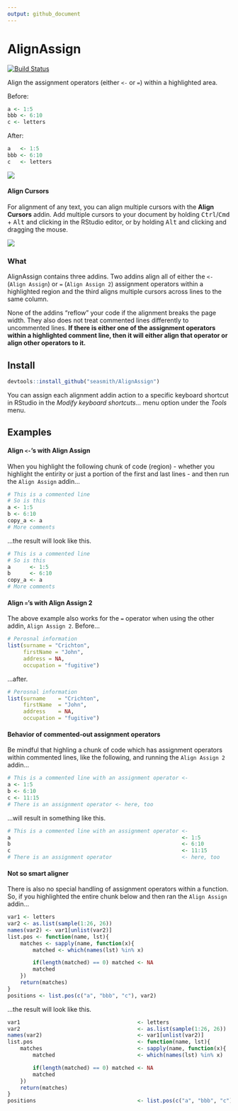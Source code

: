```yaml
---
output: github_document
---
```


# AlignAssign

[![Build Status](https://travis-ci.org/seasmith/AlignAssign.svg?branch=master)](https://travis-ci.org/seasmith/AlignAssign)

Align the assignment operators (either `<-` or `=`) within a highlighted area.

Before:
```r
a <- 1:5
bbb <- 6:10
c <- letters
```

After:
```r
a   <- 1:5
bbb <- 6:10
c   <- letters
```

![](inst/media/demo2.gif)

#### Align Cursors

For alignment of any text, you can align multiple cursors with the **Align Cursors** addin.
Add multiple cursors to your document by holding <kbd>Ctrl</kbd>/<kbd>Cmd</kbd> + <kbd>Alt</kbd> and clicking in the RStudio editor, or by holding <kbd>Alt</kbd> and clicking and dragging the mouse.

![](inst/media/demo_cursors.gif)

### What
AlignAssign contains three addins. Two addins align all of either the  `<-` (`Align Assign`) or `=` (`Align Assign 2`) assignment operators within a highlighted region and the third aligns multiple cursors across lines to the same column. 

None of the addins "reflow" your code if the alignment breaks the page width. They also does not treat commented lines differently to uncommented lines. __If there is either one of the assignment operators within a highlighted comment line, then it will either align that operator or align other operators to it.__

## Install
```r
devtools::install_github("seasmith/AlignAssign")
```

You can assign each alignment addin action to a specific keyboard shortcut in RStudio in the *Modify keyboard shortcuts...* menu option under the *Tools* menu.

## Examples

#### Align `<-`'s with Align Assign
When you highlight the following chunk of code (region) - whether you highlight the entirity or just a portion of the first and last lines - and then run the `Align Assign` addin...
```r
# This is a commented line
# So is this
a <- 1:5
b <- 6:10
copy_a <- a
# More comments
```

...the result will look like this.
```r
# This is a commented line
# So is this
a      <- 1:5
b      <- 6:10
copy_a <- a
# More comments
```

#### Align `=`'s with Align Assign 2
The above example also works for the `=` operator when using the other addin, `Align Assign 2`. Before...
```r
# Perosnal information
list(surname = "Crichton",
     firstName = "John",
     address = NA,
     occupation = "fugitive")
```

...after.
```r
# Perosnal information
list(surname    = "Crichton",
     firstName  = "John",
     address    = NA,
     occupation = "fugitive")
```

#### Behavior of commented-out assignment operators
Be mindful that highling a chunk of code which has assignment operators within commented lines, like the following, and running the `Align Assign 2` addin...
```r
# This is a commented line with an assignment operator <-
a <- 1:5
b <- 6:10
c <- 11:15
# There is an assignment operator <- here, too
```

...will result in something like this.
```r
# This is a commented line with an assignment operator <-
a                                                      <- 1:5
b                                                      <- 6:10
c                                                      <- 11:15
# There is an assignment operator                      <- here, too
```

#### Not so smart aligner
There is also no special handling of assignment operators within a function. So, if you highlighted the entire chunk below and then ran the `Align Assign` addin...
```r
var1 <- letters
var2 <- as.list(sample(1:26, 26))
names(var2) <- var1[unlist(var2)]
list.pos <- function(name, lst){
    matches <- sapply(name, function(x){
        matched <- which(names(lst) %in% x)

        if(length(matched) == 0) matched <- NA
        matched
    })
    return(matches)
}
positions <- list.pos(c("a", "bbb", "c"), var2)
```

...the result will look like this.
```r
var1                                     <- letters
var2                                     <- as.list(sample(1:26, 26))
names(var2)                              <- var1[unlist(var2)]
list.pos                                 <- function(name, lst){
    matches                              <- sapply(name, function(x){
        matched                          <- which(names(lst) %in% x)

        if(length(matched) == 0) matched <- NA
        matched
    })
    return(matches)
}
positions                                <- list.pos(c("a", "bbb", "c"), var2)
```
